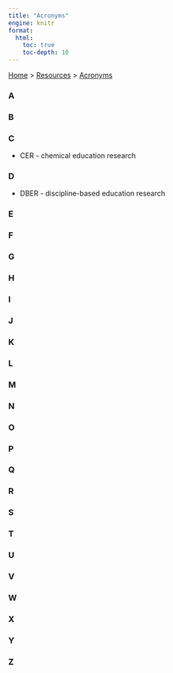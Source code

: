 ```yaml
---
title: "Acronyms"
engine: knitr
format:
  html: 
    toc: true
    toc-depth: 10
---
```


[Home](../index.qmd) > [Resources](/resources/resources.qmd) > [Acronyms](/resources/acronyms/acronyms.qmd)

### A
### B
### C
- CER - chemical education research

### D
- DBER - discipline-based education research

### E
### F
### G
### H
### I
### J
### K
### L
### M
### N
### O
### P
### Q
### R
### S
### T
### U
### V
### W
### X
### Y
### Z